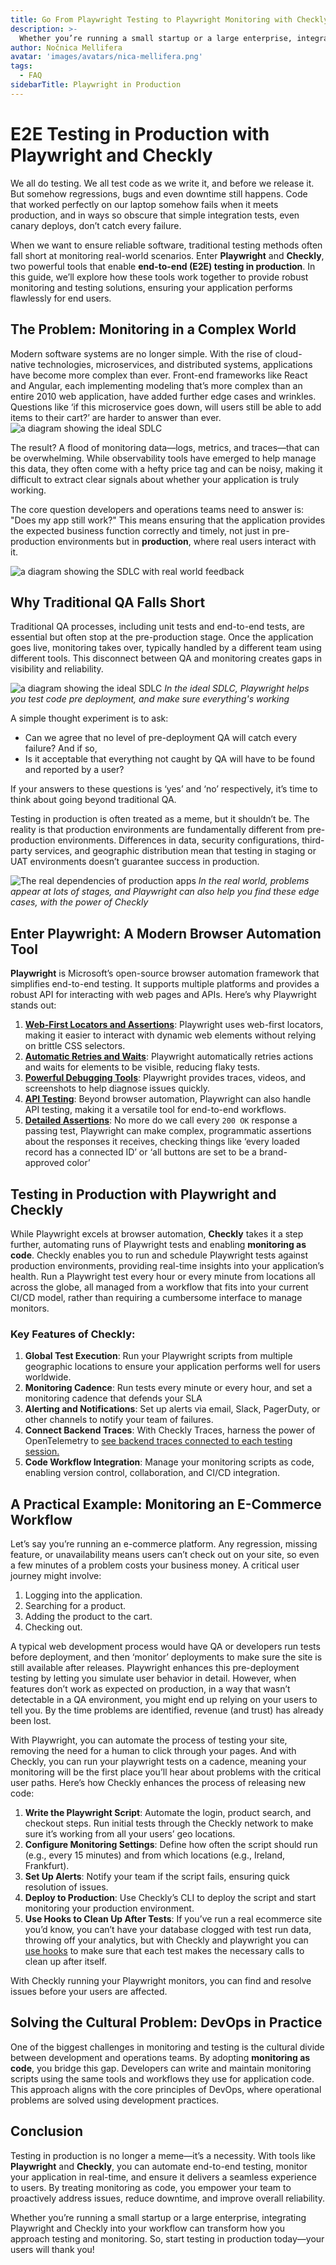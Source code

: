 ```yaml
---
title: Go From Playwright Testing to Playwright Monitoring with Checkly
description: >-
  Whether you’re running a small startup or a large enterprise, integrating Playwright and Checkly into your workflow can transform how you approach testing and monitoring. So, start testing in production today—your users will thank you!
author: Nočnica Mellifera
avatar: 'images/avatars/nica-mellifera.png'
tags:
  - FAQ
sidebarTitle: Playwright in Production
---
```

# E2E Testing in Production with Playwright and Checkly

We all do testing. We all test code as we write it, and before we release it. But somehow regressions, bugs and even downtime still happens. Code that worked perfectly on our laptop somehow fails when it meets production, and in ways so obscure that simple integration tests, even canary deploys, don’t catch every failure.

When we want to ensure reliable software, traditional testing methods often fall short at monitoring real-world scenarios. Enter **Playwright** and **Checkly**, two powerful tools that enable **end-to-end (E2E) testing in production**. In this guide, we’ll explore how these tools work together to provide robust monitoring and testing solutions, ensuring your application performs flawlessly for end users.

## The Problem: Monitoring in a Complex World

Modern software systems are no longer simple. With the rise of cloud-native technologies, microservices, and distributed systems, applications have become more complex than ever. Front-end frameworks like React and Angular, each implementing modeling that’s more complex than an entire 2010 web application, have added further edge cases and wrinkles. Questions like ‘if this microservice goes down, will users still be able to add items to their cart?’ are harder to answer than ever.
![a diagram showing the ideal SDLC](/guides/images/testing-to-monitoring-01.png)


The result? A flood of monitoring data—logs, metrics, and traces—that can be overwhelming. While observability tools have emerged to help manage this data, they often come with a hefty price tag and can be noisy, making it difficult to extract clear signals about whether your application is truly working.

The core question developers and operations teams need to answer is: "Does my app still work?" This means ensuring that the application provides the expected business function correctly and timely, not just in pre-production environments but in **production**, where real users interact with it.

![a diagram showing the SDLC with real world feedback](/guides/images/testing-to-monitoring-02.png)


## Why Traditional QA Falls Short

Traditional QA processes, including unit tests and end-to-end tests, are essential but often stop at the pre-production stage. Once the application goes live, monitoring takes over, typically handled by a different team using different tools. This disconnect between QA and monitoring creates gaps in visibility and reliability.

![a diagram showing the ideal SDLC](/guides/images/testing-to-monitoring-03.png)
*In the ideal SDLC, Playwright helps you test code pre deployment, and make sure everything's working*

A simple thought experiment is to ask:

- Can we agree that no level of pre-deployment QA will catch every failure? And if so,
- Is it acceptable that everything not caught by QA will have to be found and reported by a user?

If your answers to these questions is ‘yes’ and ‘no’ respectively, it’s time to think about going beyond traditional QA.

Testing in production is often treated as a meme, but it shouldn’t be. The reality is that production environments are fundamentally different from pre-production environments. Differences in data, security configurations, third-party services, and geographic distribution mean that testing in staging or UAT environments doesn’t guarantee success in production.

![The real dependencies of production apps](/guides/images/testing-to-monitoring-04.png)
*In the real world, problems appear at lots of stages, and Playwright can also help you find these edge cases, with the power of Checkly*

## Enter Playwright: A Modern Browser Automation Tool

**Playwright** is Microsoft’s open-source browser automation framework that simplifies end-to-end testing. It supports multiple platforms and provides a robust API for interacting with web pages and APIs. Here’s why Playwright stands out:

1. [**Web-First Locators and Assertions**](https://www.checklyhq.com/learn/playwright/selectors/): Playwright uses web-first locators, making it easier to interact with dynamic web elements without relying on brittle CSS selectors.
2. [**Automatic Retries and Waits**](https://www.checklyhq.com/learn/playwright/waits-and-timeouts/): Playwright automatically retries actions and waits for elements to be visible, reducing flaky tests.
3. [**Powerful Debugging Tools**](https://www.checklyhq.com/learn/playwright/debugging/): Playwright provides traces, videos, and screenshots to help diagnose issues quickly.
4. [**API Testing**](https://www.checklyhq.com/learn/playwright/testing-apis/): Beyond browser automation, Playwright can also handle API testing, making it a versatile tool for end-to-end workflows.
5. [**Detailed Assertions**](https://www.checklyhq.com/learn/playwright/assertions/): No more do we call every `200 OK` response a passing test, Playwright can make complex, programmatic assertions about the responses it receives, checking things like ‘every loaded record has a connected ID’ or ‘all buttons are set to be a brand-approved color’ 


## Testing in Production with Playwright and Checkly

While Playwright excels at browser automation, **Checkly** takes it a step further, automating runs of Playwright tests and enabling **monitoring as code**. Checkly enables you to run and schedule Playwright tests against production environments, providing real-time insights into your application’s health. Run a Playwright test every hour or every minute from locations all across the globe, all managed from a workflow that fits into your current CI/CD model, rather than requiring a cumbersome interface to manage monitors.

### Key Features of Checkly:

1. **Global Test Execution**: Run your Playwright scripts from multiple geographic locations to ensure your application performs well for users worldwide.
2. **Monitoring Cadence**: Run tests every minute or every hour, and set a monitoring cadence that defends your SLA
3. **Alerting and Notifications**: Set up alerts via email, Slack, PagerDuty, or other channels to notify your team of failures.
4. **Connect Backend Traces**: With Checkly Traces, harness the power of OpenTelemetry to [see backend traces connected to each testing session.](https://www.checklyhq.com/docs/traces-open-telemetry/)
5. **Code Workflow Integration**: Manage your monitoring scripts as code, enabling version control, collaboration, and CI/CD integration.


## A Practical Example: Monitoring an E-Commerce Workflow

Let’s say you’re running an e-commerce platform. Any regression, missing feature, or unavailability means users can’t check out on your site, so even a few minutes of a problem costs your business money. A critical user journey might involve:

1. Logging into the application.
2. Searching for a product.
3. Adding the product to the cart.
4. Checking out.

A typical web development process would have QA or developers run tests before deployment, and then ‘monitor’ deployments to make sure the site is still available after releases. Playwright enhances this pre-deployment testing by letting you simulate user behavior in detail. However, when features don’t work as expected on production, in a way that wasn’t detectable in a QA environment, you might end up relying on your users to tell you. By the time problems are identified, revenue (and trust) has already been lost.

With Playwright, you can automate the process of testing your site, removing the need for a human to click through your pages. And with Checkly, you can run your playwright tests on a cadence, meaning your monitoring will be the first place you’ll hear about problems with the critical user paths. Here’s how Checkly enhances the process of releasing new code:

1. **Write the Playwright Script**: Automate the login, product search, and checkout steps. Run initial tests through the Checkly network to make sure it’s working from all your users’ geo locations.
2. **Configure Monitoring Settings**: Define how often the script should run (e.g., every 15 minutes) and from which locations (e.g., Ireland, Frankfurt).
3. **Set Up Alerts**: Notify your team if the script fails, ensuring quick resolution of issues.
4. **Deploy to Production**: Use Checkly’s CLI to deploy the script and start monitoring your production environment.
5. **Use Hooks to Clean Up After Tests**: If you’ve run a real ecommerce site you’d know, you can’t have your database clogged with test run data, throwing off your analytics, but with Checkly and playwright you can [use hooks](https://www.checklyhq.com/docs/browser-checks/playwright-test/#hooks) to make sure that each test makes the necessary calls to clean up after itself.

With Checkly running your Playwright monitors, you can find and resolve issues before your users are affected.


## Solving the Cultural Problem: DevOps in Practice

One of the biggest challenges in monitoring and testing is the cultural divide between development and operations teams. By adopting **monitoring as code**, you bridge this gap. Developers can write and maintain monitoring scripts using the same tools and workflows they use for application code. This approach aligns with the core principles of DevOps, where operational problems are solved using development practices.

## Conclusion

Testing in production is no longer a meme—it’s a necessity. With tools like **Playwright** and **Checkly**, you can automate end-to-end testing, monitor your application in real-time, and ensure it delivers a seamless experience to users. By treating monitoring as code, you empower your team to proactively address issues, reduce downtime, and improve overall reliability.

Whether you’re running a small startup or a large enterprise, integrating Playwright and Checkly into your workflow can transform how you approach testing and monitoring. So, start testing in production today—your users will thank you!